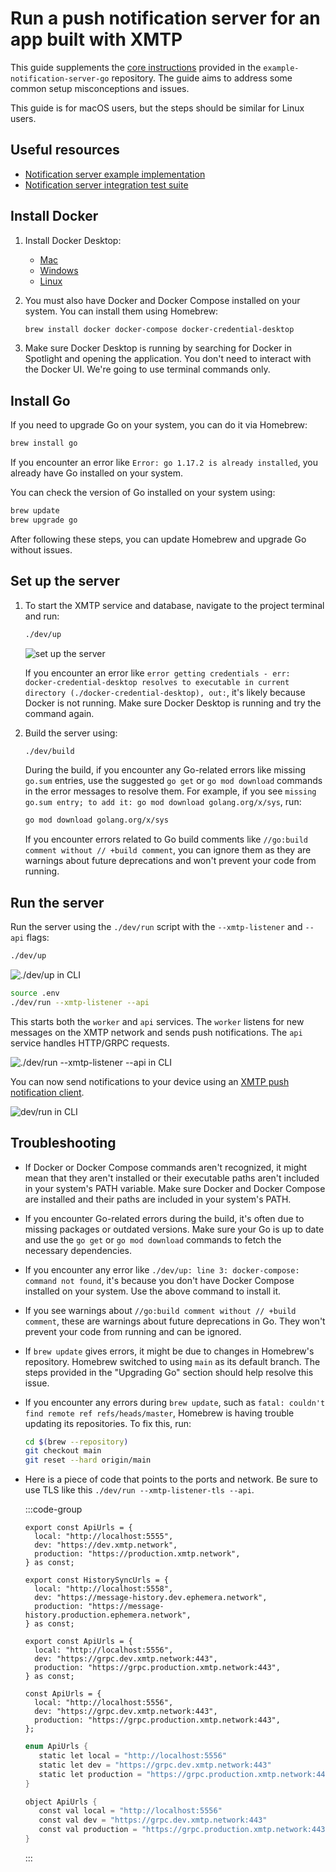 # Run a push notification server for an app built with XMTP

This guide supplements the [core instructions](https://github.com/xmtp/example-notification-server-go/blob/np/export-kotlin-proto-code/README.md#local-setup) provided in the `example-notification-server-go` repository. The guide aims to address some common setup misconceptions and issues.

This guide is for macOS users, but the steps should be similar for Linux users.

## Useful resources

- [Notification server example implementation](https://github.com/xmtp/example-notification-server-go)
- [Notification server integration test suite](https://github.com/xmtp/example-notification-server-go/blob/main/integration/README.md)

## Install Docker

1. Install Docker Desktop:
   - [Mac](https://docs.docker.com/docker-for-mac/install/)
   - [Windows](https://docs.docker.com/docker-for-windows/install/)
   - [Linux](https://docs.docker.com/desktop/install/linux-install/)

2. You must also have Docker and Docker Compose installed on your system. You can install them using Homebrew:

   ```bash [Bash]
   brew install docker docker-compose docker-credential-desktop
   ```

3. Make sure Docker Desktop is running by searching for Docker in Spotlight and opening the application. You don't need to interact with the Docker UI. We're going to use terminal commands only.

## Install Go

If you need to upgrade Go on your system, you can do it via Homebrew:

```bash [Bash]
brew install go
```

If you encounter an error like `Error: go 1.17.2 is already installed`, you already have Go installed on your system.

You can check the version of Go installed on your system using:

```bash [Bash]
brew update
brew upgrade go
```

After following these steps, you can update Homebrew and upgrade Go without issues.

## Set up the server

1. To start the XMTP service and database, navigate to the project terminal and run:

   ```bash [Bash]
   ./dev/up
   ```

   ![set up the server](https://raw.githubusercontent.com/xmtp/docs-xmtp-org/main/docs/pages/img/cmd1.png)

   If you encounter an error like `error getting credentials - err: docker-credential-desktop resolves to executable in current directory (./docker-credential-desktop), out:`, it's likely because Docker is not running. Make sure Docker Desktop is running and try the command again.

2. Build the server using:

   ```bash [Bash]
   ./dev/build
   ```

   During the build, if you encounter any Go-related errors like missing `go.sum` entries, use the suggested `go get` or `go mod download` commands in the error messages to resolve them. For example, if you see `missing go.sum entry; to add it: go mod download golang.org/x/sys`, run:

   ```bash [Bash]
   go mod download golang.org/x/sys
   ```

   If you encounter errors related to Go build comments like `//go:build comment without // +build comment`, you can ignore them as they are warnings about future deprecations and won't prevent your code from running.

## Run the server

Run the server using the `./dev/run` script with the `--xmtp-listener` and `--api` flags:

```bash [Bash]
./dev/up
```

![./dev/up in CLI](https://raw.githubusercontent.com/xmtp/docs-xmtp-org/main/docs/pages/img/cmd2.png)

```bash [Bash]
source .env
./dev/run --xmtp-listener --api
```

This starts both the `worker` and `api` services. The `worker` listens for new messages on the XMTP network and sends push notifications. The `api` service handles HTTP/GRPC requests.

![./dev/run --xmtp-listener --api in CLI](https://raw.githubusercontent.com/xmtp/docs-xmtp-org/main/docs/pages/img/cmd3.png)

You can now send notifications to your device using an [XMTP push notification client](https://github.com/xmtp/example-notification-server-go/blob/main/docs/notifications-client-guide.md).

![dev/run in CLI](https://raw.githubusercontent.com/xmtp/docs-xmtp-org/main/docs/pages/img/cmd4.png)

## Troubleshooting

- If Docker or Docker Compose commands aren't recognized, it might mean that they aren't installed or their executable paths aren't included in your system's PATH variable. Make sure Docker and Docker Compose are installed and their paths are included in your system's PATH.

- If you encounter Go-related errors during the build, it's often due to missing packages or outdated versions. Make sure your Go is up to date and use the `go get` or `go mod download` commands to fetch the necessary dependencies.

- If you encounter any error like `./dev/up: line 3: docker-compose: command not found`, it's because you don't have Docker Compose installed on your system. Use the above command to install it.

- If you see warnings about `//go:build comment without // +build comment`, these are warnings about future deprecations in Go. They won't prevent your code from running and can be ignored.

- If `brew update` gives errors, it might be due to changes in Homebrew's repository. Homebrew switched to using `main` as its default branch. The steps provided in the "Upgrading Go" section should help resolve this issue.

- If you encounter any errors during `brew update`, such as `fatal: couldn't find remote ref refs/heads/master`, Homebrew is having trouble updating its repositories. To fix this, run:

  ```bash [Bash]
  cd $(brew --repository)
  git checkout main
  git reset --hard origin/main
  ```

- Here is a piece of code that points to the ports and network. Be sure to use TLS like this `./dev/run --xmtp-listener-tls --api`.

  :::code-group

  ```tsx [Browser]
  export const ApiUrls = {
    local: "http://localhost:5555",
    dev: "https://dev.xmtp.network",
    production: "https://production.xmtp.network",
  } as const;

  export const HistorySyncUrls = {
    local: "http://localhost:5558",
    dev: "https://message-history.dev.ephemera.network",
    production: "https://message-history.production.ephemera.network",
  } as const;
  ```

  ```tsx [Node]
  export const ApiUrls = {
    local: "http://localhost:5556",
    dev: "https://grpc.dev.xmtp.network:443",
    production: "https://grpc.production.xmtp.network:443",
  } as const;
  ```

  ```tsx [React Native]
  const ApiUrls = {
    local: "http://localhost:5556",
    dev: "https://grpc.dev.xmtp.network:443",
    production: "https://grpc.production.xmtp.network:443",
  };
  ```

  ```kotlin [Kotlin]
  enum ApiUrls {
     static let local = "http://localhost:5556"
     static let dev = "https://grpc.dev.xmtp.network:443"
     static let production = "https://grpc.production.xmtp.network:443"
  }
  ```

  ```swift [Swift]
  object ApiUrls {
     const val local = "http://localhost:5556"
     const val dev = "https://grpc.dev.xmtp.network:443"
     const val production = "https://grpc.production.xmtp.network:443"
  }
  ```

  :::
